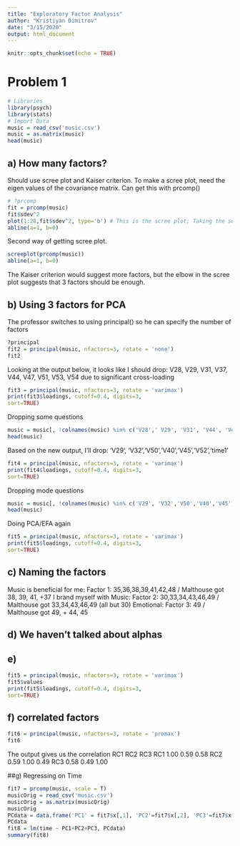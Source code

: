 ```yaml
---
title: "Exploratory Factor Analysis"
author: "Kristiyan Dimitrov"
date: "3/15/2020"
output: html_document
---
```


```r
knitr::opts_chunk$set(echo = TRUE)
```

# Problem 1

```r
# Libraries
library(psych)
library(stats)
# Import Data
music = read_csv('music.csv')
music = as.matrix(music)
head(music)
```

## a) How many factors?

Should use scree plot and Kaiser criterion.
To make a scree plot, need the eigen values of the covariance matrix.
Can get this with prcomp()

```r
# ?prcomp
fit = prcomp(music)
fit$sdev^2
plot(1:28,fit$sdev^2, type='b') # This is the scree plot; Taking the squares of the sdev's, which are the eigenvalues
abline(a=1, b=0)
```

Second way of getting scree plot.

```r
screeplot(prcomp(music))
abline(a=1, b=0)
```

The Kaiser criterion would suggest more factors, but the elbow in the scree plot suggests that 3 factors should be enough.

## b) Using 3 factors for PCA

The professor switches to using principal() so he can specify the number of factors

```r
?principal
fit2 = principal(music, nfactors=3, rotate = 'none')
fit2
```

Looking at the output below, it looks like I should drop: V28, V29, V31, V37, V44, V47, V51, V53, V54 due to significant cross-loading

```r
fit3 = principal(music, nfactors=3, rotate = 'varimax')
print(fit3$loadings, cutoff=0.4, digits=3,
sort=TRUE)
```

Dropping some questions
```r
music = music[, !colnames(music) %in% c('V28',' V29', 'V31', 'V44', 'V47', 'V51', 'V53', 'V54')]
head(music)
```

Based on the new output, I'll drop: 'V29', 'V32','V50','V40','V45','V52','time1'

```r
fit4 = principal(music, nfactors=3, rotate = 'varimax')
print(fit4$loadings, cutoff=0.4, digits=3,
sort=TRUE)
```

Dropping mode questions

```r
music = music[, !colnames(music) %in% c('V29', 'V32','V50','V40','V45','V52','time1')]
head(music)
```

Doing PCA/EFA again

```r
fit5 = principal(music, nfactors=3, rotate = 'varimax')
print(fit5$loadings, cutoff=0.4, digits=3,
sort=TRUE)
```
## c) Naming the factors
Music is beneficial for me: Factor 1: 35,36,38,39,41,42,48 / Malthouse got 38, 39, 41, +37
I brand myself with Music: Factor 2: 30,33,34,43,46,49 / Malthouse got 33,34,43,46,49 (all but 30)
Emotional: Factor 3: 49 / Malthouse got 49, + 44, 45

## d) We haven't talked about alphas

## e)

```r
fit5 = principal(music, nfactors=3, rotate = 'varimax')
fit5$values
print(fit5$loadings, cutoff=0.4, digits=3,
sort=TRUE)
```

## f) correlated factors

```r
fit6 = principal(music, nfactors=3, rotate = 'promax')
fit6
```

The output gives us the correlation
     RC1  RC2  RC3
RC1 1.00 0.59 0.58
RC2 0.59 1.00 0.49
RC3 0.58 0.49 1.00

##g) Regressing on Time

```r
fit7 = prcomp(music, scale = T)
musicOrig = read_csv('music.csv')
musicOrig = as.matrix(musicOrig)
musicOrig
PCdata = data.frame('PC1' = fit7$x[,1], 'PC2'=fit7$x[,2], 'PC3'=fit7$x[,3], 'time' = musicOrig[,'time1'])
PCdata
fit8 = lm(time ~ PC1+PC2+PC3, PCdata)
summary(fit8)
```

